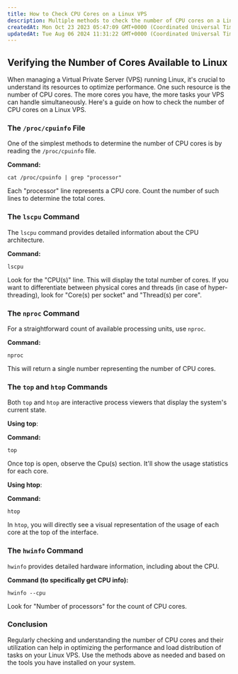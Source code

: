 ```yaml
---
title: How to Check CPU Cores on a Linux VPS
description: Multiple methods to check the number of CPU cores on a Linux VPS. From simple command-line utilities to detailed hardware info tools, get a comprehensive guide to optimize and understand your server's performance capabilities
createdAt: Mon Oct 23 2023 05:47:09 GMT+0000 (Coordinated Universal Time)
updatedAt: Tue Aug 06 2024 11:31:22 GMT+0000 (Coordinated Universal Time)
---
```



## Verifying the Number of Cores Available to Linux

When managing a Virtual Private Server (VPS) running Linux, it's crucial to understand its resources to optimize performance. One such resource is the number of CPU cores. The more cores you have, the more tasks your VPS can handle simultaneously. Here's a guide on how to check the number of CPU cores on a Linux VPS.

### The `/proc/cpuinfo` File

One of the simplest methods to determine the number of CPU cores is by reading the `/proc/cpuinfo` file.

**Command:**

```shell Shell
cat /proc/cpuinfo | grep "processor"
```

Each "processor" line represents a CPU core. Count the number of such lines to determine the total cores.

### The `lscpu` Command

The `lscpu` command provides detailed information about the CPU architecture.

**Command:**

```shell Shell
lscpu
```

Look for the "CPU(s)" line. This will display the total number of cores. If you want to differentiate between physical cores and threads (in case of hyper-threading), look for "Core(s) per socket" and "Thread(s) per core".

### The `nproc` Command

For a straightforward count of available processing units, use `nproc`.

**Command:**

```shell Shell
nproc
```

This will return a single number representing the number of CPU cores.

### The `top` and `htop` Commands

Both `top` and `htop` are interactive process viewers that display the system's current state.

**Using top**:

**Command:**

```shell Shell
top
```

Once top is open, observe the Cpu(s) section. It'll show the usage statistics for each core.

**Using htop**:

**Command:**

```shell Shell
htop
```

In `htop`, you will directly see a visual representation of the usage of each core at the top of the interface.

### The `hwinfo` Command

`hwinfo` provides detailed hardware information, including about the CPU.

**Command (to specifically get CPU info):**

```shell Shell
hwinfo --cpu
```

Look for "Number of processors" for the count of CPU cores.

### Conclusion

Regularly checking and understanding the number of CPU cores and their utilization can help in optimizing the performance and load distribution of tasks on your Linux VPS. Use the methods above as needed and based on the tools you have installed on your system.

<CtaButton
  label='CPU Cores vs. CPU Sockets'
  link='./understanding-cpu-cores-vs-sockets-in-vps'
/>
